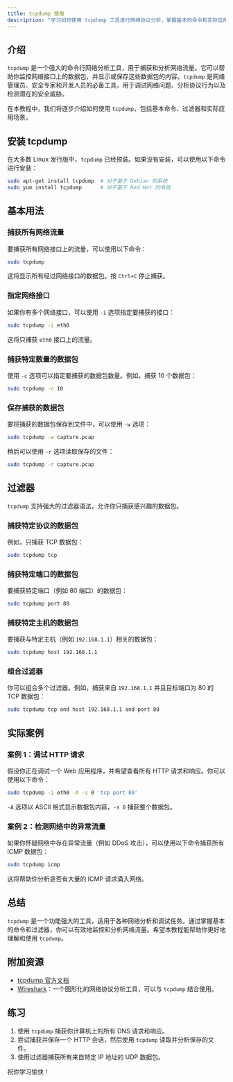 ```yaml
---
title: tcpdump 使用
description: "学习如何使用 tcpdump 工具进行网络协议分析，掌握基本的命令和实际应用场景。"
---
```


## 介绍

`tcpdump` 是一个强大的命令行网络分析工具，用于捕获和分析网络流量。它可以帮助你监控网络接口上的数据包，并显示或保存这些数据包的内容。`tcpdump` 是网络管理员、安全专家和开发人员的必备工具，用于调试网络问题、分析协议行为以及检测潜在的安全威胁。

在本教程中，我们将逐步介绍如何使用 `tcpdump`，包括基本命令、过滤器和实际应用场景。

## 安装 tcpdump

在大多数 Linux 发行版中，`tcpdump` 已经预装。如果没有安装，可以使用以下命令进行安装：

```bash
sudo apt-get install tcpdump  # 对于基于 Debian 的系统
sudo yum install tcpdump      # 对于基于 Red Hat 的系统
```

## 基本用法

### 捕获所有网络流量

要捕获所有网络接口上的流量，可以使用以下命令：

```bash
sudo tcpdump
```

这将显示所有经过网络接口的数据包。按 `Ctrl+C` 停止捕获。

### 指定网络接口

如果你有多个网络接口，可以使用 `-i` 选项指定要捕获的接口：

```bash
sudo tcpdump -i eth0
```

这将只捕获 `eth0` 接口上的流量。

### 捕获特定数量的数据包

使用 `-c` 选项可以指定要捕获的数据包数量。例如，捕获 10 个数据包：

```bash
sudo tcpdump -c 10
```

### 保存捕获的数据包

要将捕获的数据包保存到文件中，可以使用 `-w` 选项：

```bash
sudo tcpdump -w capture.pcap
```

稍后可以使用 `-r` 选项读取保存的文件：

```bash
sudo tcpdump -r capture.pcap
```

## 过滤器

`tcpdump` 支持强大的过滤器语法，允许你只捕获感兴趣的数据包。

### 捕获特定协议的数据包

例如，只捕获 TCP 数据包：

```bash
sudo tcpdump tcp
```

### 捕获特定端口的数据包

要捕获特定端口（例如 80 端口）的数据包：

```bash
sudo tcpdump port 80
```

### 捕获特定主机的数据包

要捕获与特定主机（例如 `192.168.1.1`）相关的数据包：

```bash
sudo tcpdump host 192.168.1.1
```

### 组合过滤器

你可以组合多个过滤器。例如，捕获来自 `192.168.1.1` 并且目标端口为 80 的 TCP 数据包：

```bash
sudo tcpdump tcp and host 192.168.1.1 and port 80
```

## 实际案例

### 案例 1：调试 HTTP 请求

假设你正在调试一个 Web 应用程序，并希望查看所有 HTTP 请求和响应。你可以使用以下命令：

```bash
sudo tcpdump -i eth0 -A -s 0 'tcp port 80'
```

`-A` 选项以 ASCII 格式显示数据包内容，`-s 0` 捕获整个数据包。

### 案例 2：检测网络中的异常流量

如果你怀疑网络中存在异常流量（例如 DDoS 攻击），可以使用以下命令捕获所有 ICMP 数据包：

```bash
sudo tcpdump icmp
```

这将帮助你分析是否有大量的 ICMP 请求涌入网络。

## 总结

`tcpdump` 是一个功能强大的工具，适用于各种网络分析和调试任务。通过掌握基本的命令和过滤器，你可以有效地监控和分析网络流量。希望本教程能帮助你更好地理解和使用 `tcpdump`。

## 附加资源

- [tcpdump 官方文档](https://www.tcpdump.org/manpages/tcpdump.1.html)
- [Wireshark](https://www.wireshark.org/)：一个图形化的网络协议分析工具，可以与 `tcpdump` 结合使用。

## 练习

1. 使用 `tcpdump` 捕获你计算机上的所有 DNS 请求和响应。
2. 尝试捕获并保存一个 HTTP 会话，然后使用 `tcpdump` 读取并分析保存的文件。
3. 使用过滤器捕获所有来自特定 IP 地址的 UDP 数据包。

祝你学习愉快！
